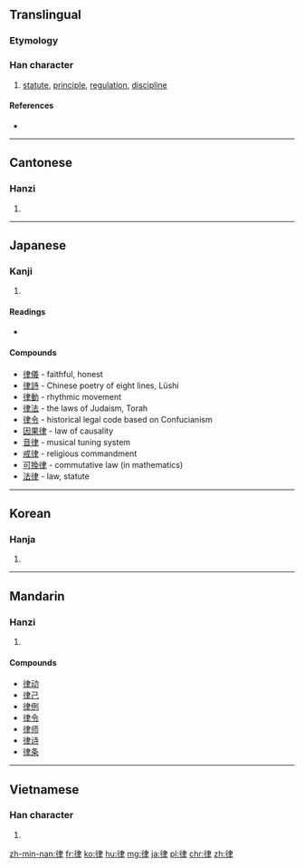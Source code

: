 ==Translingual==

===Etymology===
{{Han compound|彳|聿|c1=s|c2=p|ls=psc}}

===Han character===
{{Han char|rn=60|rad=彳|as=06|sn=9|four=2520<sub>7</sub>|canj=竹人中手 (HOLQ)|ids=⿰[[彳]][[聿]]}}

# [[statute]], [[principle]], [[regulation]], [[discipline]]

====References====
* {{Han ref|kx=0366.170|dkj=10097|dj=0687.110|hdz=20821.010|uh=5F8B|ud=24459|bh=ABDF|bd=43999}}

----

==Cantonese==

===Hanzi===
{{yue-hanzi|jyut=leot6|y=leut6}}

# {{defn|lang=yue|sort=彳06}}

----

==Japanese==

===Kanji===
{{ja-kanji|grade=6|rs=彳06}}

# {{defn|lang=ja|sort=彳06}}

====Readings====
* {{ja-readings|on=[[りつ]] (ritsu), [[りち]] (richi)|kun=[[のり]] (nori)}}

====Compounds====
* [[律儀]] - faithful, honest
* [[律詩]] - Chinese poetry of eight lines, Lüshi
* [[律動]] - rhythmic movement
* [[律法]] - the laws of Judaism, Torah
* [[律令]] - historical legal code based on Confucianism
* [[因果律]] - law of causality
* [[音律]] - musical tuning system
* [[戒律]] - religious commandment
* [[可換律]] - commutative law (in mathematics)
* [[法律]] - law, statute

----

==Korean==

===Hanja===
{{ko-hanja|hangeul=[[률]]>[[율]]|eumhun=|rv=ryul>yul|mr=ryul>yul|y=lyul>yul}}

# {{defn|lang=ko|sort=彳06}}

----

==Mandarin==

===Hanzi===
{{cmn-hanzi|pin=[[lǜ]] ([[lü4]]), [[lái]] ([[lai2]]), [[lài]] ([[lai4]])|wg=lü<sup>4</sup>, lai<sup>2</sup>, lai<sup>4</sup>}}

# {{defn|lang=cmn|sort=彳06}}

====Compounds====
* [[律动]]
* [[律己]]
* [[律例]]
* [[律令]]
* [[律师]]
* [[律诗]]
* [[律条]]

----

==Vietnamese==

===Han character===
{{vi-hantu|[[luật]], [[lót]], [[lọt]], [[rút]], [[rụt]], [[sụt]], [[suốt]], [[trót]], [[luốt]], [[rọt]], [[sốt]], [[trốt]], [[trút]]|rs=彳06}}

# {{defn|lang=vi|sort=彳06}}

[[zh-min-nan:律]]
[[fr:律]]
[[ko:律]]
[[hu:律]]
[[mg:律]]
[[ja:律]]
[[pl:律]]
[[chr:律]]
[[zh:律]]